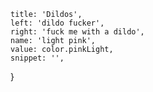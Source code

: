 
	title: 'Dildos',
	left: 'dildo fucker',
	right: 'fuck me with a dildo',
	name: 'light pink',
	value: color.pinkLight,
	snippet: '',
}
